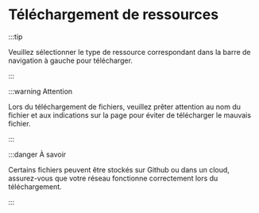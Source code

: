 # Téléchargement de ressources

:::tip

Veuillez sélectionner le type de ressource correspondant dans la barre de navigation à gauche pour télécharger.

:::

:::warning Attention

Lors du téléchargement de fichiers, veuillez prêter attention au nom du fichier et aux indications sur la page pour éviter de télécharger le mauvais fichier.

:::

:::danger À savoir

Certains fichiers peuvent être stockés sur Github ou dans un cloud, assurez-vous que votre réseau fonctionne correctement lors du téléchargement.

:::